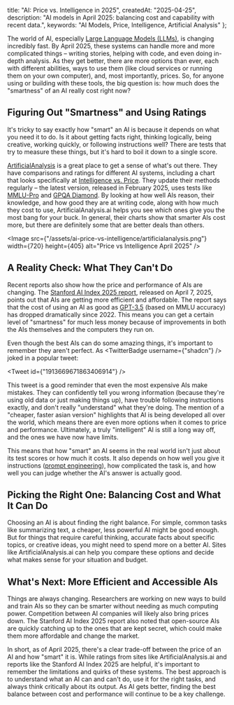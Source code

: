   title: "AI: Price vs. Intelligence in 2025",
  createdAt: "2025-04-25",
  description: "AI models in April 2025: balancing cost and capability with recent data.",
  keywords: "AI Models, Price, Intelligence, Artificial Analysis"
};

The world of AI, especially [Large Language Models (LLMs)](https://en.wikipedia.org/wiki/Large_language_model), is changing incredibly fast.
By April 2025, these systems can handle more and more complicated things – writing stories, helping with code, and even doing in-depth analysis.
As they get better, there are more options than ever, each with different abilities, ways to use them (like cloud services or running them on your own computer), and, most importantly, prices.
So, for anyone using or building with these tools, the big question is: how much does the "smartness" of an AI really cost right now?

## Figuring Out "Smartness" and Using Ratings

It's tricky to say exactly how "smart" an AI is because it depends on what you need it to do.
Is it about getting facts right, thinking logically, being creative, working quickly, or following instructions well? There are tests that try to measure these things, but it's hard to boil it down to a single score.

[ArtificialAnalysis](https://artificialanalysis.ai) is a great place to get a sense of what's out there.
They have comparisons and ratings for different AI systems, including a chart that looks specifically at [Intelligence vs. Price](https://artificialanalysis.ai/#intelligence-vs-price).
They update their methods regularly – the latest version, released in February 2025, uses tests like [MMLU-Pro](https://github.com/TIGER-AI-Lab/MMLU-Pro) and [GPQA Diamond](https://github.com/idavidrein/gpqa).
By looking at how well AIs reason, their knowledge, and how good they are at writing code, along with how much they cost to use, ArtificialAnalysis.ai helps you see which ones give you the most bang for your buck.
In general, their charts show that smarter AIs cost more, but there are definitely some that are better deals than others.

<Image
  src={"/assets/ai-price-vs-intelligence/artificialanalysis.png"}
  width={720}
  height={405}
  alt="Price vs Intelligence April 2025"
/>

## A Reality Check: What They Can't Do

Recent reports also show how the price and performance of AIs are changing.
The [Stanford AI Index 2025 report](https://aiindex.stanford.edu/report/), released on April 7, 2025, points out that AIs are getting more efficient and affordable.
The report says that the cost of using an AI as good as [GPT-3.5](https://platform.openai.com/docs/models/gpt-3-5) (based on MMLU accuracy) has dropped dramatically since 2022.
This means you can get a certain level of "smartness" for much less money because of improvements in both the AIs themselves and the computers they run on.

Even though the best AIs can do some amazing things, it's important to remember they aren't perfect.
As <TwitterBadge username={"shadcn"} /> joked in a popular tweet:

<Tweet id={"1913669671863406914"} />

This tweet is a good reminder that even the most expensive AIs make mistakes.
They can confidently tell you wrong information (because they're using old data or just making things up), have trouble following instructions exactly, and don't really "understand" what they're doing.
The mention of a "cheaper, faster asian version" highlights that AI is being developed all over the world, which means there are even more options when it comes to price and performance.
Ultimately, a truly "intelligent" AI is still a long way off, and the ones we have now have limits.

This means that how "smart" an AI seems in the real world isn't just about its test scores or how much it costs.
It also depends on how well you give it instructions ([prompt engineering](https://www.promptingguide.ai/)), how complicated the task is, and how well you can judge whether the AI's answer is actually good.

## Picking the Right One: Balancing Cost and What It Can Do

Choosing an AI is about finding the right balance.
For simple, common tasks like summarizing text, a cheaper, less powerful AI might be good enough.
But for things that require careful thinking, accurate facts about specific topics, or creative ideas, you might need to spend more on a better AI.
Sites like ArtificialAnalysis.ai can help you compare these options and decide what makes sense for your situation and budget.

## What's Next: More Efficient and Accessible AIs

Things are always changing.
Researchers are working on new ways to build and train AIs so they can be smarter without needing as much computing power.
Competition between AI companies will likely also bring prices down.
The Stanford AI Index 2025 report also noted that open-source AIs are quickly catching up to the ones that are kept secret, which could make them more affordable and change the market.

In short, as of April 2025, there's a clear trade-off between the price of an AI and how "smart" it is.
While ratings from sites like ArtificialAnalysis.ai and reports like the Stanford AI Index 2025 are helpful, it's important to remember the limitations and quirks of these systems.
The best approach is to understand what an AI can and can't do, use it for the right tasks, and always think critically about its output.
As AI gets better, finding the best balance between cost and performance will continue to be a key challenge.

